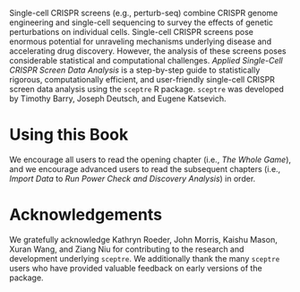 Single-cell CRISPR screens (e.g., perturb-seq) combine CRISPR genome engineering and single-cell sequencing to survey the effects of genetic perturbations on individual cells. Single-cell CRISPR screens pose enormous potential for unraveling mechanisms underlying disease and accelerating drug discovery. However, the analysis of these screens poses considerable statistical and computational challenges. *Applied Single-Cell CRISPR Screen Data Analysis* is a step-by-step guide to statistically rigorous, computationally efficient, and user-friendly single-cell CRISPR screen data analysis using the `sceptre` R package. `sceptre` was developed by Timothy Barry, Joseph Deutsch, and Eugene Katsevich.

# Using this Book {.unnumbered}

We encourage all users to read the opening chapter (i.e., *The Whole Game*), and we encourage advanced users to read the subsequent chapters (i.e., *Import Data* to *Run Power Check and Discovery Analysis*) in order.

# Acknowledgements {.unnumbered}

We gratefully acknowledge Kathryn Roeder, John Morris, Kaishu Mason, Xuran Wang, and Ziang Niu for contributing to the research and development underlying `sceptre`. We additionally thank the many `sceptre` users who have provided valuable feedback on early versions of the package.
